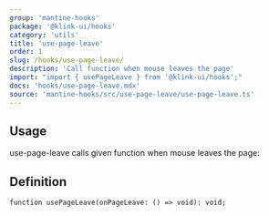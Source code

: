 ```yaml
---
group: 'mantine-hooks'
package: '@klink-ui/hooks'
category: 'utils'
title: 'use-page-leave'
order: 1
slug: /hooks/use-page-leave/
description: 'Call function when mouse leaves the page'
import: "import { usePageLeave } from '@klink-ui/hooks';"
docs: 'hooks/use-page-leave.mdx'
source: 'mantine-hooks/src/use-page-leave/use-page-leave.ts'
---
```



## Usage

use-page-leave calls given function when mouse leaves the page:

<Demo data={HooksDemos.usePageLeaveDemo} />

## Definition

```tsx
function usePageLeave(onPageLeave: () => void): void;
```
